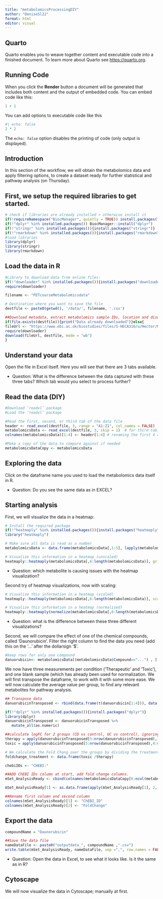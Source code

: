```yaml
---
title: "metabolomicsProcessingDIY"
author: "DeniseSl22"
format: html
editor: visual
---
```


## Quarto

Quarto enables you to weave together content and executable code into a finished document. To learn more about Quarto see <https://quarto.org>.

## Running Code

When you click the **Render** button a document will be generated that includes both content and the output of embedded code. You can embed code like this:

```r
1 + 1
```

You can add options to executable code like this

```r
#| echo: false
2 * 2
```

The `echo: false` option disables the printing of code (only output is displayed).

## Introduction 

In this section of the workflow, we will obtain the metabolomics data and apply filtering options, to create a dataset ready for further statistical and pathway analysis (on Thursday).

## First, we setup the required libraries to get started.

```r

# check if libraries are already installed > otherwise install it
if(!requireNamespace("BiocManager", quietly = TRUE)) install.packages("BiocManager",repos = "http://cran.us.r-project.org")
if(!"dplyr" %in% installed.packages()) BiocManager::install("dplyr")
if(!"stringr" %in% installed.packages()){install.packages("stringr")}
if(!"rmarkdown" %in% installed.packages()){install.packages("rmarkdown")}
#load libraries
library(dplyr)
library(stringr)
library(rmarkdown)
```

## Load the data in R

```r
#Library to download data from online files:
if(!"downloader" %in% installed.packages()){install.packages("downloader")}
require(downloader)

filename <- "PETcourseMetabolomicsdata"

# Destination where you want to save the file
destfile <- paste0(getwd(), '/data/', filename, '.csv')

##Download metadata, extract metabolomics sample IDs, location and disorders.
if(file.exists(destfile)){print("Data already downloaded")}else{
fileUrl <- "https://www.ebi.ac.uk/biostudies/files/S-HECA316/u/Hector/MTs/72h_inc_media/HILIC/HeCaToS_LCMS_HILIC_All_Final.xlsx?accessType=DOWNLOAD"
require(downloader)
download(fileUrl, destfile, mode = "wb")
}
```

## Understand your data

Open the file in Excel itself. Here you will see that there are 3 tabs available.

-   Question: What is the difference between the data captured with these three tabs? Which tab would you select to process further?

## Read the data (DIY)

```r
#Download ‘readxl’ package
#Load the ‘readxl’ package

#Read the first, second, or third tab of the data file
header <- read_excel(destfile, 3, range = "A1:Z1", col_names = FALSE)
metabolomicsData <- read_excel(destfile, 3, skip = 1)  # for third tab, skipping first row
colnames(metabolomicsData)[1:4] <- header[1:4] # renaming the first 4 columns, since we had double headers.

#Make a copy of the data to compare against if needed
metabolomicsDataCopy <- metabolomicsData
```

## Exploring the data

Click on the dataframe name you used to load the metabolomics data itself in R.

-   Question: Do you see the same data as in EXCEL?

## Starting analysis

First, we will visualize the data in a heatmap:

```r
# Install the required package
if(!"heatmaply" %in% installed.packages()){install.packages("heatmaply")}
library("heatmaply")

# Make sure all data is read as a number
metabolomicsData <- data.frame(metabolomicsData[,1:5], lapply(metabolomicsData[,6:length(metabolomicsData)],as.numeric))

# Visualize this information in a heatmap (unscaled)
heatmaply::heatmaply(metabolomicsData[,6:length(metabolomicsData)], grid_gap = 1, colors = heat.colors(10), showticklabels = c(T, F))
```

-   Question: which metabolite is causing issues with the heatmap visualization?

Second try of heatmap visualizations, now with scaling:

```r
# Visualize this information in a heatmap (scaled)
heatmaply::heatmaply(metabolomicsData[,6:length(metabolomicsData)], scale = "column", grid_gap = 1, colors = heat.colors(10), showticklabels = c(T, F))

# Visualize this information in a heatmap (normalized)
heatmaply::heatmaply(normalize(metabolomicsData[,6:length(metabolomicsData)], grid_gap = 1, colors = heat.colors(10), showticklabels = c(T, F)))
```

-   Question: what is the difference between these three different visualizations?

Second, we will compare the effect of one of the chemical compounds, called 'Daunorubicin'. Filter the right column to find the data you need (add this on the '...' after the dollarsign '\$'.

```r
#keep rows for only one compound
danuorubicin<- metabolomicsData[(metabolomicsData$Compound=="...") , ]
```

We now have three measurements per condition ('Therapeutic' and 'Toxic'), and one blank sample (which has already been used for normalization. We will first transpose the dataframe, to work with it with some more ease. We will now calculate the average value per group, to find any relevant metabolites for pathway analysis.

```r
## Transpose data
danuorubicinTransposed <- rbind(data.frame(t(danuorubicin[1:4])), data.frame(t(sapply(danuorubicin[6:ncol(danuorubicin)], as.numeric))))

if(!"dplyr" %in% installed.packages()){install.packages("dplyr")}
library(dplyr)
danuorubicinTransposed <- danuorubicinTransposed %>%
   mutate_all(as.numeric)

##calculate logFC for 2 groups (CD vs control, UC vs control), ignoring missing values (NAs) when calculating the mean.  
therapy = apply(danuorubicinTransposed[5:nrow(danuorubicinTransposed),1:3], 1, mean, na.rm=TRUE)
toxic = apply(danuorubicinTransposed[5:nrow(danuorubicinTransposed),4:6], 1, mean, na.rm=TRUE)

# We calculate the Fold Chang over the groups by dividing the treatment group over the control group:
foldchange_treatment <- data.frame(toxic /therapy)

chebiIDs <- "CHEBI:"

##ADD ChEBI IDs column at start, add fold change columns.
mSet_AnalysisReady <- cbind(colnames(metabolomicsDataCopy[6:ncol(metabolomicsDataCopy)]), foldchange_treatment)

mSet_AnalysisReady[1] <- as.data.frame(apply(mSet_AnalysisReady[1], 2, function(x) paste0(chebiIDs, x)))

##Rename first column and second column
colnames(mSet_AnalysisReady)[1] <- "ChEBI_ID"
colnames(mSet_AnalysisReady)[2] <- "FoldChange"
```

## Export the data

```r
compoundName = "Daunorubicin"

##Save the data file
nameDataFile <- paste0("outputdata_", compoundName ,".csv")
write.table(mSet_AnalysisReady, nameDataFile, sep =",", row.names = FALSE)

```

-   Question: Open the data in Excel, to see what it looks like. Is it the same as in R?

## Cytoscape

We will now visualize the data in Cytoscape; manually at first.
